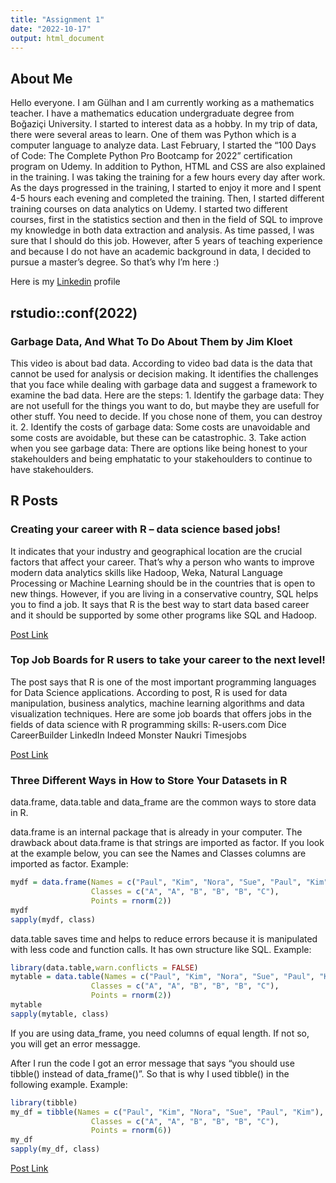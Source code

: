 ```yaml
---
title: "Assignment 1"
date: "2022-10-17"
output: html_document
---
```


## About Me
Hello everyone. I am Gülhan and I am currently working as a mathematics teacher. I have a mathematics education undergraduate degree from Boğaziçi University. I started to interest data as a hobby. In my trip of data, there were several areas to learn. One of them was Python which is a computer language to analyze data. Last February, I started the "100 Days of Code: The Complete Python Pro Bootcamp for 2022" certification program on Udemy. In addition to Python, HTML and CSS are also explained in the training. I was taking the training for a few hours every day after work. As the days progressed in the training, I started to enjoy it more and I spent 4-5 hours each evening and completed the training. Then, I started different training courses on data analytics on Udemy. I started two different courses, first in the statistics section and then in the field of SQL to improve my knowledge in both data extraction and analysis. As time passed, I was sure that I should do this job. However, after 5 years of teaching experience and because I do not have an academic background in data, I decided to pursue a master's degree. So that's why I'm here :)

Here is my [Linkedin](https://www.linkedin.com/in/g%C3%BClhan-demirel-75a026bb/) profile


## rstudio::conf(2022)
### Garbage Data, And What To Do About Them by Jim Kloet
This video is about bad data. According to video bad data is the data that cannot be used for analysis or decision making. It identifies the challenges that you face while dealing with garbage data and suggest a framework to examine the bad data.
Here are the steps:
1. Identify the garbage data: They are not usefull for the things you want to do, but maybe they are usefull for other stuff. You need to decide. If you chose none of them, you can destroy it.
2. Identify the costs of garbage data: Some costs are unavoidable and some costs are avoidable, but these can be catastrophic.
3. Take action when you see garbage data: There are options like being honest to your stakehoulders and being emphatatic to your stakehoulders to continue to have stakehoulders.

## R Posts
### Creating your career with R – data science based jobs!
It indicates that your industry and geographical location are the crucial factors that affect your career. That's why a person who wants to improve modern data analytics skills like Hadoop, Weka, Natural Language Processing or Machine Learning should be in the countries that is open to new things. However, if you are living in a conservative country, SQL helps you to find a job. It says that R is the best way to start data based career and it should be supported by some other programs like SQL and Hadoop.

[Post Link](http://r-tutorials.com/creating-your-career-with-r-data-science-based-jobs/)

### Top Job Boards for R users to take your career to the next level!
The post says that R is one of the most important programming languages for Data Science applications. According to post, R is used for data manipulation, business analytics, machine learning algorithms and data visualization techniques. 
Here are some job boards that offers jobs in the fields of data science with R programming skills:
R-users.com
Dice
CareerBuilder
LinkedIn
Indeed
Monster
Naukri
Timesjobs

[Post Link](https://www.r-users.com/blog/)

### Three Different Ways in How to Store Your Datasets in R
data.frame, data.table and data_frame are the common ways to store data in R. 

data.frame is an internal package that is already in your computer. The drawback about data.frame is that strings are imported as factor. If you look at the example below, you can see the Names and Classes columns are imported as factor.
Example:
```r
mydf = data.frame(Names = c("Paul", "Kim", "Nora", "Sue", "Paul", "Kim"),
                  Classes = c("A", "A", "B", "B", "B", "C"),
                  Points = rnorm(2)) 
mydf
sapply(mydf, class)
```

data.table saves time and helps to reduce errors because it is manipulated with less code and function calls. It has own structure like SQL.
Example:
```r
library(data.table,warn.conflicts = FALSE)
mytable = data.table(Names = c("Paul", "Kim", "Nora", "Sue", "Paul", "Kim"),
                  Classes = c("A", "A", "B", "B", "B", "C"),
                  Points = rnorm(2)) 
mytable 
sapply(mytable, class)
```

If you are using data_frame, you need columns of equal length. If not so, you will get an error messagge. 

After I run the code I got an error message that says "you should use tibble() instead of data_frame()". So that is why I used tibble() in the following example.
Example:
```r
library(tibble)
my_df = tibble(Names = c("Paul", "Kim", "Nora", "Sue", "Paul", "Kim"),
                  Classes = c("A", "A", "B", "B", "B", "C"),
                  Points = rnorm(6)) 
my_df                  
sapply(my_df, class)

```
[Post Link](http://r-tutorials.com/different-ways-store-datasets-r/)
